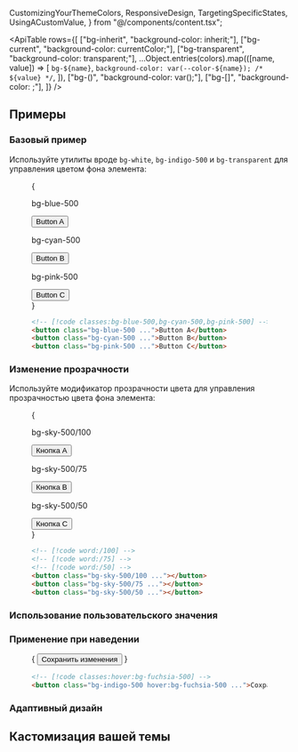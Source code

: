   CustomizingYourThemeColors,
  ResponsiveDesign,
  TargetingSpecificStates,
  UsingACustomValue,
} from "@/components/content.tsx";


<ApiTable
  rows={[
    ["bg-inherit", "background-color: inherit;"],
    ["bg-current", "background-color: currentColor;"],
    ["bg-transparent", "background-color: transparent;"],
    ...Object.entries(colors).map(([name, value]) => [
      `bg-${name}`,
      `background-color: var(--color-${name}); /* ${value} */`,
    ]),
    ["bg-(<custom-property>)", "background-color: var(<custom-property>);"],
    ["bg-[<value>]", "background-color: <value>;"],
  ]}
/>

## Примеры

### Базовый пример

Используйте утилиты вроде `bg-white`, `bg-indigo-500` и `bg-transparent` для управления цветом фона элемента:

<Figure>

<Example>
  {
    <div className="grid grid-cols-1 gap-4 text-sm text-white sm:grid-cols-3">
      <div className="flex shrink-0 flex-col items-center">
        <p className="mb-3 text-center font-mono text-xs font-medium text-gray-500 dark:text-gray-400">bg-blue-500</p>
        <button
          type="button"
          tabIndex="-1"
          className="rounded-md bg-blue-500 px-4 py-2 text-sm font-semibold text-white opacity-100 focus:outline-none"
        >
          Button A
        </button>
      </div>
      <div className="flex shrink-0 flex-col items-center">
        <p className="mb-3 text-center font-mono text-xs font-medium text-gray-500 dark:text-gray-400">bg-cyan-500</p>
        <button
          type="button"
          tabIndex="-1"
          className="rounded-md bg-cyan-500 px-4 py-2 text-sm font-semibold text-white opacity-100 focus:outline-none"
        >
          Button B
        </button>
      </div>
      <div className="flex shrink-0 flex-col items-center">
        <p className="mb-3 text-center font-mono text-xs font-medium text-gray-500 dark:text-gray-400">bg-pink-500</p>
        <button
          type="button"
          tabIndex="-1"
          className="rounded-md bg-pink-500 px-4 py-2 text-sm font-semibold text-white opacity-100 focus:outline-none"
        >
          Button C
        </button>
      </div>
    </div>
  }
</Example>

```html
<!-- [!code classes:bg-blue-500,bg-cyan-500,bg-pink-500] -->
<button class="bg-blue-500 ...">Button A</button>
<button class="bg-cyan-500 ...">Button B</button>
<button class="bg-pink-500 ...">Button C</button>
```

</Figure>

### Изменение прозрачности

Используйте модификатор прозрачности цвета для управления прозрачностью цвета фона элемента:

<Figure>

<Example>
  {
    <div className="grid grid-cols-1 gap-4 text-sm text-white sm:grid-cols-3">
      <div className="flex shrink-0 flex-col items-center">
        <p className="mb-3 text-center font-mono text-xs font-medium text-gray-500 dark:text-gray-400">
          bg-sky-500/100
        </p>
        <button
          type="button"
          tabIndex="-1"
          className="rounded-md bg-sky-500/100 px-4 py-2 text-sm font-semibold text-white opacity-100 focus:outline-none"
        >
          Кнопка A
        </button>
      </div>
      <div className="flex shrink-0 flex-col items-center">
        <p className="mb-3 text-center font-mono text-xs font-medium text-gray-500 dark:text-gray-400">bg-sky-500/75</p>
        <button
          type="button"
          tabIndex="-1"
          className="rounded-md bg-sky-500/75 px-4 py-2 text-sm font-semibold text-white opacity-100 focus:outline-none"
        >
          Кнопка B
        </button>
      </div>
      <div className="flex shrink-0 flex-col items-center">
        <p className="mb-3 text-center font-mono text-xs font-medium text-gray-500 dark:text-gray-400">bg-sky-500/50</p>
        <button
          type="button"
          tabIndex="-1"
          className="rounded-md bg-sky-500/50 px-4 py-2 text-sm font-semibold text-white opacity-100 focus:outline-none"
        >
          Кнопка C
        </button>
      </div>
    </div>
  }
</Example>

```html
<!-- [!code word:/100] -->
<!-- [!code word:/75] -->
<!-- [!code word:/50] -->
<button class="bg-sky-500/100 ..."></button>
<button class="bg-sky-500/75 ..."></button>
<button class="bg-sky-500/50 ..."></button>
```

</Figure>

### Использование пользовательского значения

<UsingACustomValue utility="bg" value="#50d71e" name="background color" variable="color" />

### Применение при наведении

<TargetingSpecificStates property="background-color">

<Figure>

<Example>
  {
    <button
      type="button"
      tabIndex="-1"
      className="mx-auto block rounded-md bg-indigo-500 px-3 py-2 text-sm font-semibold text-white hover:bg-fuchsia-500 focus:outline-none"
    >
      Сохранить изменения
    </button>
  }
</Example>

```html
<!-- [!code classes:hover:bg-fuchsia-500] -->
<button class="bg-indigo-500 hover:bg-fuchsia-500 ...">Сохранить изменения</button>
```

</Figure>

</TargetingSpecificStates>

### Адаптивный дизайн

<ResponsiveDesign property="background-color" defaultClass="bg-blue-500" featuredClass="bg-green-500" />

## Кастомизация вашей темы

<CustomizingYourThemeColors utility="bg" />

